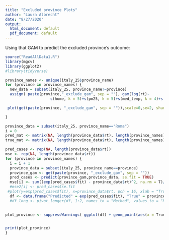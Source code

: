 ```yaml
---
title: "Excluded province Plots"
author: "Laura Albrecht"
date: "8/27/2020"
output:
  html_document: default
  pdf_document: default
---
```

Using that GAM to predict the excluded province's outcome:
```r

source("ReadAllData1.R")
library(mgcv)
library(ggplot2)
#library(tidyverse)

```

```r
province_names <- unique(italy_25$province_name)
for (province in province_names) {
  new_data = subset(italy_25, province_name!=province)
  assign( paste(province,"_exclude_gam", sep = ""), gam(log(rt)~ 
                    s(home, k = 5)+s(pm25, k = 5)+s(med_temp, k = 4)+s(med_hum, k = 4) , data = new_data, family = gaussian))

 plot(get(paste(province, "_exclude_gam", sep = "")),scale=0,se=2, shade=TRUE,pages=1, scheme = 2, main = province)

}
```

```r
province_data = subset(italy_25, province_name=="Roma")
i = 0
pred_mat <- matrix(NA, length(province_data$rt), length(province_names))
true_mat <- matrix(NA, length(province_data$rt), length(province_names))

pred_cases <- rep(NA, length(province_data$rt))
mse <- rep(NA, length(province_data$rt))
for (province in province_names) {
  i = i + 1
  province_data = subset(italy_25, province_name==province)
  province_gam <- get(paste(province, "_exclude_gam", sep = ""))
  pred_cases <- predict(province_gam,province_data, se.fit = TRUE)
  mse[i] <- sum((exp(pred_cases$fit) - province_data$rt)^2, na.rm = T)/length(province_data$rt)
  #mse2[i] <- pred_cases$se.fit
 #plot(y=exp(pred_cases$fit), x=province_data$rt, pch = 16, xlab = "True", ylab = "Predicted",main = province)
  df <- data.frame("Predicted" = exp(pred_cases$fit), "True" = province_data$rt, "Date" =province_data$date)
  #df_long <- pivot_longer(df, 1:2, names_to = "Method", values_to = "R_e")
  

plot_province <- suppressWarnings( ggplot(df) + geom_point(aes(x = True, y = Predicted))+ geom_abline(slope =1, intercept = 0, color = "red") + theme_classic()+ggtitle(label = province))


print(plot_province)
}
```
